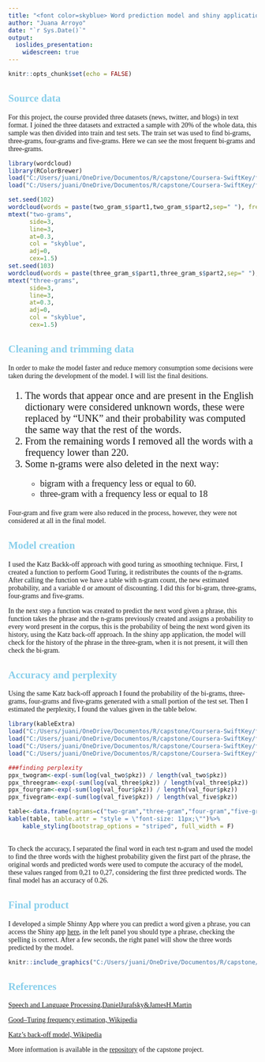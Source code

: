 ```yaml
---
title: "<font color=skyblue> Word prediction model and shiny application"
author: "Juana Arroyo"
date: "`r Sys.Date()`"
output: 
  ioslides_presentation:
    widescreen: true
---
```

```{=html}
<style>
body, p { 
  font-family: Palatino;
}
h1,h2,h3,h4,h5,h6{
  font-family: Palatino;
  color: skyblue
}
ol{
  font-family: Palatino;
}
ul{
  font-family: Palatino;
}
</style>
```
```r
knitr::opts_chunk$set(echo = FALSE)
```

## Source data{.flexbox .vcenter}

For this project, the course provided three datasets (news, twitter, and blogs) in text format. I joined the three datasets and extracted a sample with 20% of the whole data, this sample was then divided into train and test sets. The train set was used to find bi-grams, three-grams, four-grams and five-grams. Here we can see the most frequent bi-grams and three-grams.

```r
library(wordcloud)
library(RColorBrewer)
load("C:/Users/juani/OneDrive/Documentos/R/capstone/Coursera-SwiftKey/final/en_US/two_gram_s.Rda")
load("C:/Users/juani/OneDrive/Documentos/R/capstone/Coursera-SwiftKey/final/en_US/three_gram_s.Rda")

set.seed(102)
wordcloud(words = paste(two_gram_s$part1,two_gram_s$part2,sep=" "), freq = two_gram_s$count, scale=c(4,.5), min.freq = 1, max.words=30, random.order=FALSE, rot.per=0.35,colors=brewer.pal(8, "Dark2"))
mtext("two-grams",
      side=3, 
      line=3, 
      at=0.3, 
      col = "skyblue",
      adj=0, 
      cex=1.5)
set.seed(103)
wordcloud(words = paste(three_gram_s$part1,three_gram_s$part2,sep=" "), freq = three_gram_s$count, scale=c(4,.5), min.freq = 1, max.words=30, random.order=FALSE, rot.per=0.35,colors=brewer.pal(8, "Dark2"))
mtext("three-grams",
      side=3, 
      line=3, 
      at=0.3, 
      adj=0,
      col = "skyblue",
      cex=1.5)
```

## Cleaning and trimming data {.flexbox .vcenter}

In order to make the model faster and reduce memory consumption some decisions were taken during the development of the model. I will list the final desitions.

<ol style="font-size: 20px">
<li>The words that appear once and are present in the English dictionary were considered unknown words, these were replaced by "UNK" and their probability was computed the same way that the rest of the words.</li>
<li>From the remaining words I removed all the words with a frequency lower than 220.</li>
<li>Some n-grams were also deleted in the next way:</li>
<ul style="font-size: 18px">
<li>bigram with a frequency less or equal to 60.</li>
<li>three-gram with a frequency less or equal to 18</li>
</ul>
</ol>

Four-gram and five gram were also reduced in the process, however, they were not considered at all in the final model.

## Model creation{.flexbox .vcenter}

I used the Katz Backk-off approach with good turing as smoothing technique. First, I created a function to perform Good Turing, it redistributes the counts of the n-grams. After calling the function we have a table with n-gram count, the new estimated probability, and a variable d or amount of discounting. I did this for bi-gram, three-grams, four-grams and five-grams.

In the next step a function was created to predict the next word given a phrase, this function takes the phrase and the n-grams previously created and assigns a probability to every word present in the corpus, this is the probability of being the next word given its history, using the Katz back-off approach. In the shiny app application, the model will check for the history of the phrase in the three-gram, when it is not present, it will then check the bi-gram.

## Accuracy and perplexity
Using the same Katz back-off approach I found the probability of the bi-grams, three-grams, four-grams and five-grams generated with a small portion of the test set. Then I estimated the perplexity, I found the values given in the table below.

```r
library(kableExtra)
load("C:/Users/juani/OneDrive/Documentos/R/capstone/Coursera-SwiftKey/final/en_US/twoval.Rda")
load("C:/Users/juani/OneDrive/Documentos/R/capstone/Coursera-SwiftKey/final/en_US/threeval.Rda")
load("C:/Users/juani/OneDrive/Documentos/R/capstone/Coursera-SwiftKey/final/en_US/fourval.Rda")
load("C:/Users/juani/OneDrive/Documentos/R/capstone/Coursera-SwiftKey/final/en_US/fiveval.Rda")

###finding perplexity
ppx_twogram<-exp(-sum(log(val_two$pkz)) / length(val_two$pkz))
ppx_threegram<-exp(-sum(log(val_three$pkz)) / length(val_three$pkz))
ppx_fourgram<-exp(-sum(log(val_four$pkz)) / length(val_four$pkz))
ppx_fivegram<-exp(-sum(log(val_five$pkz)) / length(val_five$pkz))

table<-data.frame(ngrams=c("two-gram","three-gram","four-gram","five-gram"),perplexity=c(ppx_twogram,ppx_threegram,ppx_fourgram,ppx_fivegram))
kable(table, table.attr = "style = \"font-size: 11px;\"")%>%
    kable_styling(bootstrap_options = "striped", full_width = F)
```
<br/>
To check the accuracy, I separated the final word in each test n-gram and used the model to find the three words with the highest probability given the first part of the phrase, the original words and predicted words were used to compute the accuracy of the model, these values ranged from 0,21 to 0,27, considering the first three predicted words. The final model has an accuracy of 0.26.

## Final product

I developed a simple Shinny App where you can predict a word given a phrase, you can access the Shiny app [here](link), in the left panel you should type a phrase, checking the spelling is correct. After a few seconds, the right panel will show the three words predicted by the model.

```r
knitr::include_graphics("C:/Users/juani/OneDrive/Documentos/R/capstone/shiny_app.png")
```


## References

[Speech and Language Processing,DanielJurafsky&JamesH.Martin](https://web.stanford.edu/~jurafsky/slp3/3.pdf)

[Good–Turing frequency estimation, Wikipedia](https://en.wikipedia.org/wiki/Good%E2%80%93Turing_frequency_estimation)

[Katz's back-off model, Wikipedia](https://en.wikipedia.org/wiki/Katz%27s_back-off_model)

More information is available in the [repository](https://github.com/JuanaAM/capstone) of the capstone project.





